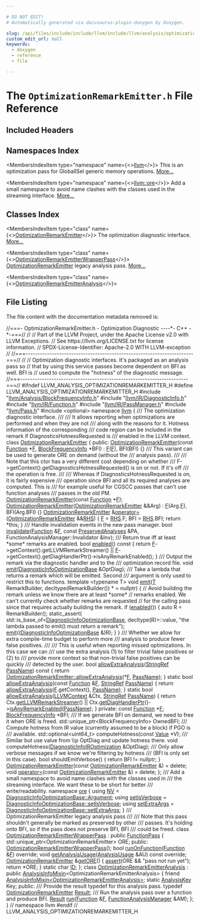 ```yaml
---

# DO NOT EDIT!
# Automatically generated via docusaurus-plugin-doxygen by Doxygen.

slug: /api/files/include/include/llvm/include/llvm/analysis/optimizationremarkemitter-h
custom_edit_url: null
keywords:
  - doxygen
  - reference
  - file

---
```





# The `OptimizationRemarkEmitter.h` File Reference

<DoxygenPage pluginConfig={pluginConfig}>



## Included Headers

<IncludesList>
<IncludesListItem
  filePath="llvm/Analysis/BlockFrequencyInfo.h"
  permalink="/docs/api/files/include/include/llvm/include/llvm/analysis/blockfrequencyinfo-h"
  isLocal="true" />
<IncludesListItem
  filePath="llvm/IR/DiagnosticInfo.h"
  permalink="/docs/api/files/include/include/llvm/include/llvm/ir/diagnosticinfo-h"
  isLocal="true" />
<IncludesListItem
  filePath="llvm/IR/Function.h"
  permalink="/docs/api/files/include/include/llvm/include/llvm/ir/function-h"
  isLocal="true" />
<IncludesListItem
  filePath="llvm/IR/PassManager.h"
  permalink="/docs/api/files/include/include/llvm/include/llvm/ir/passmanager-h"
  isLocal="true" />
<IncludesListItem
  filePath="llvm/Pass.h"
  permalink="/docs/api/files/include/include/llvm/pass-h"
  isLocal="true" />
<IncludesListItem
  filePath="optional"
  permalink=""
  isLocal="false" />
</IncludesList>

## Namespaces Index

<MembersIndex>

<MembersIndexItem
  type="namespace"
  name={<><a href="/docs/api/namespaces/llvm">llvm</a></>}>
This is an optimization pass for GlobalISel generic memory operations. <a href="/docs/api/namespaces/llvm/#details">More...</a>
</MembersIndexItem>

<MembersIndexItem
  type="namespace"
  name={<><a href="/docs/api/namespaces/llvm/ore">llvm::ore</a></>}>
Add a small namespace to avoid name clashes with the classes used in the streaming interface. <a href="/docs/api/namespaces/llvm/ore/#details">More...</a>
</MembersIndexItem>

</MembersIndex>

## Classes Index

<MembersIndex>

<MembersIndexItem
  type="class"
  name={<><a href="/docs/api/classes/llvm/optimizationremarkemitter">OptimizationRemarkEmitter</a></>}>
The optimization diagnostic interface. <a href="/docs/api/classes/llvm/optimizationremarkemitter/#details">More...</a>
</MembersIndexItem>

<MembersIndexItem
  type="class"
  name={<><a href="/docs/api/classes/llvm/optimizationremarkemitterwrapperpass">OptimizationRemarkEmitterWrapperPass</a></>}>
<a href="/docs/api/classes/llvm/optimizationremarkemitter">OptimizationRemarkEmitter</a> legacy analysis pass. <a href="/docs/api/classes/llvm/optimizationremarkemitterwrapperpass/#details">More...</a>
</MembersIndexItem>

<MembersIndexItem
  type="class"
  name={<><a href="/docs/api/classes/llvm/optimizationremarkemitteranalysis">OptimizationRemarkEmitterAnalysis</a></>}>
</MembersIndexItem>

</MembersIndex>


## File Listing

The file content with the documentation metadata removed is:

<ProgramListing>

<Link id="l00001" /><CodeLine lineNumber="1"><Highlight kind="comment">//===- OptimizationRemarkEmitter.h - Optimization Diagnostic ----&#42;- C++ -&#42;-===//</Highlight><Highlight kind="normal"></Highlight></CodeLine>
<Link id="l00002" /><CodeLine lineNumber="2"><Highlight kind="normal"></Highlight><Highlight kind="comment">//</Highlight><Highlight kind="normal"></Highlight></CodeLine>
<Link id="l00003" /><CodeLine lineNumber="3"><Highlight kind="normal"></Highlight><Highlight kind="comment">// Part of the LLVM Project, under the Apache License v2.0 with LLVM Exceptions.</Highlight><Highlight kind="normal"></Highlight></CodeLine>
<Link id="l00004" /><CodeLine lineNumber="4"><Highlight kind="normal"></Highlight><Highlight kind="comment">// See https://llvm.org/LICENSE.txt for license information.</Highlight><Highlight kind="normal"></Highlight></CodeLine>
<Link id="l00005" /><CodeLine lineNumber="5"><Highlight kind="normal"></Highlight><Highlight kind="comment">// SPDX-License-Identifier: Apache-2.0 WITH LLVM-exception</Highlight><Highlight kind="normal"></Highlight></CodeLine>
<Link id="l00006" /><CodeLine lineNumber="6"><Highlight kind="normal"></Highlight><Highlight kind="comment">//</Highlight><Highlight kind="normal"></Highlight></CodeLine>
<Link id="l00007" /><CodeLine lineNumber="7"><Highlight kind="normal"></Highlight><Highlight kind="comment">//===----------------------------------------------------------------------===//</Highlight><Highlight kind="normal"></Highlight></CodeLine>
<Link id="l00008" /><CodeLine lineNumber="8"><Highlight kind="normal"></Highlight><Highlight kind="comment">//</Highlight><Highlight kind="normal"></Highlight></CodeLine>
<Link id="l00009" /><CodeLine lineNumber="9"><Highlight kind="normal"></Highlight><Highlight kind="comment">// Optimization diagnostic interfaces.  It&#39;s packaged as an analysis pass so</Highlight><Highlight kind="normal"></Highlight></CodeLine>
<Link id="l00010" /><CodeLine lineNumber="10"><Highlight kind="normal"></Highlight><Highlight kind="comment">// that by using this service passes become dependent on BFI as well.  BFI is</Highlight><Highlight kind="normal"></Highlight></CodeLine>
<Link id="l00011" /><CodeLine lineNumber="11"><Highlight kind="normal"></Highlight><Highlight kind="comment">// used to compute the &quot;hotness&quot; of the diagnostic message.</Highlight><Highlight kind="normal"></Highlight></CodeLine>
<Link id="l00012" /><CodeLine lineNumber="12"><Highlight kind="normal"></Highlight><Highlight kind="comment">//===----------------------------------------------------------------------===//</Highlight><Highlight kind="normal"></Highlight></CodeLine>
<Link id="l00013" /><CodeLine lineNumber="13"><Highlight kind="normal"></Highlight></CodeLine>
<Link id="l00014" /><CodeLine lineNumber="14"><Highlight kind="normal"></Highlight><Highlight kind="preprocessor">#ifndef LLVM&#95;ANALYSIS&#95;OPTIMIZATIONREMARKEMITTER&#95;H</Highlight><Highlight kind="normal"></Highlight></CodeLine>
<Link id="l00015" /><CodeLine lineNumber="15"><Highlight kind="normal"></Highlight><Highlight kind="preprocessor">#define LLVM&#95;ANALYSIS&#95;OPTIMIZATIONREMARKEMITTER&#95;H</Highlight><Highlight kind="normal"></Highlight></CodeLine>
<Link id="l00016" /><CodeLine lineNumber="16"><Highlight kind="normal"></Highlight></CodeLine>
<Link id="l00017" /><CodeLine lineNumber="17"><Highlight kind="normal"></Highlight><Highlight kind="preprocessor">#include &quot;<a href="/docs/api/files/include/include/llvm/include/llvm/analysis/blockfrequencyinfo-h">llvm/Analysis/BlockFrequencyInfo.h</a>&quot;</Highlight><Highlight kind="normal"></Highlight></CodeLine>
<Link id="l00018" /><CodeLine lineNumber="18"><Highlight kind="normal"></Highlight><Highlight kind="preprocessor">#include &quot;<a href="/docs/api/files/include/include/llvm/include/llvm/ir/diagnosticinfo-h">llvm/IR/DiagnosticInfo.h</a>&quot;</Highlight><Highlight kind="normal"></Highlight></CodeLine>
<Link id="l00019" /><CodeLine lineNumber="19"><Highlight kind="normal"></Highlight><Highlight kind="preprocessor">#include &quot;<a href="/docs/api/files/include/include/llvm/include/llvm/ir/function-h">llvm/IR/Function.h</a>&quot;</Highlight><Highlight kind="normal"></Highlight></CodeLine>
<Link id="l00020" /><CodeLine lineNumber="20"><Highlight kind="normal"></Highlight><Highlight kind="preprocessor">#include &quot;<a href="/docs/api/files/include/include/llvm/include/llvm/ir/passmanager-h">llvm/IR/PassManager.h</a>&quot;</Highlight><Highlight kind="normal"></Highlight></CodeLine>
<Link id="l00021" /><CodeLine lineNumber="21"><Highlight kind="normal"></Highlight><Highlight kind="preprocessor">#include &quot;<a href="/docs/api/files/include/include/llvm/pass-h">llvm/Pass.h</a>&quot;</Highlight><Highlight kind="normal"></Highlight></CodeLine>
<Link id="l00022" /><CodeLine lineNumber="22"><Highlight kind="normal"></Highlight><Highlight kind="preprocessor">#include &lt;optional&gt;</Highlight><Highlight kind="normal"></Highlight></CodeLine>
<Link id="l00023" /><CodeLine lineNumber="23"><Highlight kind="normal"></Highlight></CodeLine>
<Link id="l00024" /><CodeLine lineNumber="24"><Highlight kind="normal"></Highlight><Highlight kind="keyword">namespace </Highlight><Highlight kind="normal"><a href="/docs/api/namespaces/llvm">llvm</a> &#123;</Highlight></CodeLine>
<Link id="l00025" /><CodeLine lineNumber="25"><Highlight kind="normal"></Highlight><Highlight kind="comment"></Highlight></CodeLine>
<Link id="l00026" /><CodeLine lineNumber="26"><Highlight kind="comment">/// The optimization diagnostic interface.</Highlight></CodeLine>
<Link id="l00027" /><CodeLine lineNumber="27"><Highlight kind="comment">///</Highlight></CodeLine>
<Link id="l00028" /><CodeLine lineNumber="28"><Highlight kind="comment">/// It allows reporting when optimizations are performed and when they are not</Highlight></CodeLine>
<Link id="l00029" /><CodeLine lineNumber="29"><Highlight kind="comment">/// along with the reasons for it.  Hotness information of the corresponding</Highlight></CodeLine>
<Link id="l00030" /><CodeLine lineNumber="30"><Highlight kind="comment">/// code region can be included in the remark if DiagnosticsHotnessRequested is</Highlight></CodeLine>
<Link id="l00031" /><CodeLine lineNumber="31"><Highlight kind="comment">/// enabled in the LLVM context.</Highlight><Highlight kind="normal"></Highlight></CodeLine>
<Link id="l00032" /><CodeLine lineNumber="32" lineLink="/docs/api/classes/llvm/optimizationremarkemitter"><Highlight kind="normal"></Highlight><Highlight kind="keyword">class </Highlight><Highlight kind="normal"><a href="/docs/api/classes/llvm/optimizationremarkemitter/#a9a4e71371e852c7925451278d257c408">OptimizationRemarkEmitter</a> &#123;</Highlight></CodeLine>
<Link id="l00033" /><CodeLine lineNumber="33"><Highlight kind="normal"></Highlight><Highlight kind="keyword">public</Highlight><Highlight kind="normal">:</Highlight></CodeLine>
<Link id="l00034" /><CodeLine lineNumber="34" lineLink="/docs/api/classes/llvm/optimizationremarkemitter/#a9a4e71371e852c7925451278d257c408"><Highlight kind="normal">  <a href="/docs/api/classes/llvm/optimizationremarkemitter/#a9a4e71371e852c7925451278d257c408">OptimizationRemarkEmitter</a>(</Highlight><Highlight kind="keyword">const</Highlight><Highlight kind="normal"> <a href="/docs/api/classes/llvm/function">Function</a> &#42;<a href="/docs/api/files/lib/lib/support/md5-cpp/#a96d73bbd7af15cb1fc38c3f4a3bd82e9">F</a>, <a href="/docs/api/classes/llvm/blockfrequencyinfo">BlockFrequencyInfo</a> &#42;BFI)</Highlight></CodeLine>
<Link id="l00035" /><CodeLine lineNumber="35"><Highlight kind="normal">      : <a href="/docs/api/files/lib/lib/support/md5-cpp/#a96d73bbd7af15cb1fc38c3f4a3bd82e9">F</a>(<a href="/docs/api/files/lib/lib/support/md5-cpp/#a96d73bbd7af15cb1fc38c3f4a3bd82e9">F</a>), BFI(BFI) &#123;&#125;</Highlight></CodeLine>
<Link id="l00036" /><CodeLine lineNumber="36"><Highlight kind="normal"></Highlight><Highlight kind="comment"></Highlight></CodeLine>
<Link id="l00037" /><CodeLine lineNumber="37"><Highlight kind="comment">  /// This variant can be used to generate ORE on demand (without the</Highlight></CodeLine>
<Link id="l00038" /><CodeLine lineNumber="38"><Highlight kind="comment">  /// analysis pass).</Highlight></CodeLine>
<Link id="l00039" /><CodeLine lineNumber="39"><Highlight kind="comment">  ///</Highlight></CodeLine>
<Link id="l00040" /><CodeLine lineNumber="40"><Highlight kind="comment">  /// Note that this ctor has a very different cost depending on whether</Highlight></CodeLine>
<Link id="l00041" /><CodeLine lineNumber="41"><Highlight kind="comment">  /// F-&gt;getContext().getDiagnosticsHotnessRequested() is on or not.  If it&#39;s off</Highlight></CodeLine>
<Link id="l00042" /><CodeLine lineNumber="42"><Highlight kind="comment">  /// the operation is free.</Highlight></CodeLine>
<Link id="l00043" /><CodeLine lineNumber="43"><Highlight kind="comment">  ///</Highlight></CodeLine>
<Link id="l00044" /><CodeLine lineNumber="44"><Highlight kind="comment">  /// Whereas if DiagnosticsHotnessRequested is on, it is fairly expensive</Highlight></CodeLine>
<Link id="l00045" /><CodeLine lineNumber="45"><Highlight kind="comment">  /// operation since BFI and all its required analyses are computed.  This is</Highlight></CodeLine>
<Link id="l00046" /><CodeLine lineNumber="46"><Highlight kind="comment">  /// for example useful for CGSCC passes that can&#39;t use function analyses</Highlight></CodeLine>
<Link id="l00047" /><CodeLine lineNumber="47"><Highlight kind="comment">  /// passes in the old PM.</Highlight><Highlight kind="normal"></Highlight></CodeLine>
<Link id="l00048" /><CodeLine lineNumber="48"><Highlight kind="normal">  <a href="/docs/api/classes/llvm/optimizationremarkemitter/#a9a4e71371e852c7925451278d257c408">OptimizationRemarkEmitter</a>(</Highlight><Highlight kind="keyword">const</Highlight><Highlight kind="normal"> <a href="/docs/api/classes/llvm/function">Function</a> &#42;<a href="/docs/api/files/lib/lib/support/md5-cpp/#a96d73bbd7af15cb1fc38c3f4a3bd82e9">F</a>);</Highlight></CodeLine>
<Link id="l00049" /><CodeLine lineNumber="49"><Highlight kind="normal"></Highlight></CodeLine>
<Link id="l00050" /><CodeLine lineNumber="50" lineLink="/docs/api/classes/llvm/optimizationremarkemitter/#aee09ddf733b1708fa14df6b39369647b"><Highlight kind="normal">  <a href="/docs/api/classes/llvm/optimizationremarkemitter/#aee09ddf733b1708fa14df6b39369647b">OptimizationRemarkEmitter</a>(<a href="/docs/api/classes/llvm/optimizationremarkemitter/#a9a4e71371e852c7925451278d257c408">OptimizationRemarkEmitter</a> &amp;&amp;Arg)</Highlight></CodeLine>
<Link id="l00051" /><CodeLine lineNumber="51"><Highlight kind="normal">      : <a href="/docs/api/files/lib/lib/support/md5-cpp/#a96d73bbd7af15cb1fc38c3f4a3bd82e9">F</a>(Arg.<a href="/docs/api/files/lib/lib/support/md5-cpp/#a96d73bbd7af15cb1fc38c3f4a3bd82e9">F</a>), BFI(Arg.BFI) &#123;&#125;</Highlight></CodeLine>
<Link id="l00052" /><CodeLine lineNumber="52"><Highlight kind="normal"></Highlight></CodeLine>
<Link id="l00053" /><CodeLine lineNumber="53" lineLink="/docs/api/classes/llvm/optimizationremarkemitter/#ab45f4f184ef3863a7e639037dc6bf128"><Highlight kind="normal">  <a href="/docs/api/classes/llvm/optimizationremarkemitter/#a9a4e71371e852c7925451278d257c408">OptimizationRemarkEmitter</a> &amp;<a href="/docs/api/classes/llvm/optimizationremarkemitter/#ab45f4f184ef3863a7e639037dc6bf128">operator=</a>(<a href="/docs/api/classes/llvm/optimizationremarkemitter/#a9a4e71371e852c7925451278d257c408">OptimizationRemarkEmitter</a> &amp;&amp;<a href="/docs/api/files/lib/lib/target/lib/target/x86/x86partialreduction-cpp/#a87b8bfbbe9d8f7146d7f20a5fb42efd0">RHS</a>) &#123;</Highlight></CodeLine>
<Link id="l00054" /><CodeLine lineNumber="54"><Highlight kind="normal">    <a href="/docs/api/files/lib/lib/support/md5-cpp/#a96d73bbd7af15cb1fc38c3f4a3bd82e9">F</a> = <a href="/docs/api/files/lib/lib/target/lib/target/x86/x86partialreduction-cpp/#a87b8bfbbe9d8f7146d7f20a5fb42efd0">RHS</a>.F;</Highlight></CodeLine>
<Link id="l00055" /><CodeLine lineNumber="55"><Highlight kind="normal">    BFI = <a href="/docs/api/files/lib/lib/target/lib/target/x86/x86partialreduction-cpp/#a87b8bfbbe9d8f7146d7f20a5fb42efd0">RHS</a>.BFI;</Highlight></CodeLine>
<Link id="l00056" /><CodeLine lineNumber="56"><Highlight kind="normal">    </Highlight><Highlight kind="keywordflow">return</Highlight><Highlight kind="normal"> &#42;</Highlight><Highlight kind="keyword">this</Highlight><Highlight kind="normal">;</Highlight></CodeLine>
<Link id="l00057" /><CodeLine lineNumber="57"><Highlight kind="normal">  &#125;</Highlight></CodeLine>
<Link id="l00058" /><CodeLine lineNumber="58"><Highlight kind="normal"></Highlight><Highlight kind="comment"></Highlight></CodeLine>
<Link id="l00059" /><CodeLine lineNumber="59"><Highlight kind="comment">  /// Handle invalidation events in the new pass manager.</Highlight><Highlight kind="normal"></Highlight></CodeLine>
<Link id="l00060" /><CodeLine lineNumber="60"><Highlight kind="normal">  </Highlight><Highlight kind="keywordtype">bool</Highlight><Highlight kind="normal"> <a href="/docs/api/classes/llvm/optimizationremarkemitter/#a18f7d23f2e90a7ab59eda27fb77ec7d8">invalidate</a>(<a href="/docs/api/classes/llvm/function">Function</a> &amp;<a href="/docs/api/files/lib/lib/support/md5-cpp/#a96d73bbd7af15cb1fc38c3f4a3bd82e9">F</a>, </Highlight><Highlight kind="keyword">const</Highlight><Highlight kind="normal"> <a href="/docs/api/classes/llvm/preservedanalyses">PreservedAnalyses</a> &amp;PA,</Highlight></CodeLine>
<Link id="l00061" /><CodeLine lineNumber="61"><Highlight kind="normal">                  FunctionAnalysisManager::Invalidator &amp;Inv);</Highlight></CodeLine>
<Link id="l00062" /><CodeLine lineNumber="62"><Highlight kind="normal"></Highlight><Highlight kind="comment"></Highlight></CodeLine>
<Link id="l00063" /><CodeLine lineNumber="63"><Highlight kind="comment">  /// Return true iff at least &#42;some&#42; remarks are enabled.</Highlight><Highlight kind="normal"></Highlight></CodeLine>
<Link id="l00064" /><CodeLine lineNumber="64" lineLink="/docs/api/classes/llvm/optimizationremarkemitter/#a3bce56db93bffc6af600a967c61c5d3e"><Highlight kind="normal">  </Highlight><Highlight kind="keywordtype">bool</Highlight><Highlight kind="normal"> <a href="/docs/api/classes/llvm/optimizationremarkemitter/#a3bce56db93bffc6af600a967c61c5d3e">enabled</a>()</Highlight><Highlight kind="keyword"> const </Highlight><Highlight kind="normal">&#123;</Highlight></CodeLine>
<Link id="l00065" /><CodeLine lineNumber="65"><Highlight kind="normal">    </Highlight><Highlight kind="keywordflow">return</Highlight><Highlight kind="normal"> <a href="/docs/api/files/lib/lib/support/md5-cpp/#a96d73bbd7af15cb1fc38c3f4a3bd82e9">F</a>-&gt;getContext().getLLVMRemarkStreamer() ||</Highlight></CodeLine>
<Link id="l00066" /><CodeLine lineNumber="66"><Highlight kind="normal">           <a href="/docs/api/files/lib/lib/support/md5-cpp/#a96d73bbd7af15cb1fc38c3f4a3bd82e9">F</a>-&gt;getContext().getDiagHandlerPtr()-&gt;isAnyRemarkEnabled();</Highlight></CodeLine>
<Link id="l00067" /><CodeLine lineNumber="67"><Highlight kind="normal">  &#125;</Highlight></CodeLine>
<Link id="l00068" /><CodeLine lineNumber="68"><Highlight kind="normal"></Highlight><Highlight kind="comment"></Highlight></CodeLine>
<Link id="l00069" /><CodeLine lineNumber="69"><Highlight kind="comment">  /// Output the remark via the diagnostic handler and to the</Highlight></CodeLine>
<Link id="l00070" /><CodeLine lineNumber="70"><Highlight kind="comment">  /// optimization record file.</Highlight><Highlight kind="normal"></Highlight></CodeLine>
<Link id="l00071" /><CodeLine lineNumber="71"><Highlight kind="normal">  </Highlight><Highlight kind="keywordtype">void</Highlight><Highlight kind="normal"> <a href="/docs/api/classes/llvm/optimizationremarkemitter/#aae6a98aea85aa3af87357cc5448db499">emit</a>(<a href="/docs/api/classes/llvm/diagnosticinfooptimizationbase">DiagnosticInfoOptimizationBase</a> &amp;OptDiag);</Highlight></CodeLine>
<Link id="l00072" /><CodeLine lineNumber="72"><Highlight kind="normal"></Highlight><Highlight kind="comment"></Highlight></CodeLine>
<Link id="l00073" /><CodeLine lineNumber="73"><Highlight kind="comment">  /// Take a lambda that returns a remark which will be emitted.  Second</Highlight></CodeLine>
<Link id="l00074" /><CodeLine lineNumber="74"><Highlight kind="comment">  /// argument is only used to restrict this to functions.</Highlight><Highlight kind="normal"></Highlight></CodeLine>
<Link id="l00075" /><CodeLine lineNumber="75"><Highlight kind="normal">  </Highlight><Highlight kind="keyword">template</Highlight><Highlight kind="normal"> &lt;</Highlight><Highlight kind="keyword">typename</Highlight><Highlight kind="normal"> T&gt;</Highlight></CodeLine>
<Link id="l00076" /><CodeLine lineNumber="76" lineLink="/docs/api/classes/llvm/optimizationremarkemitter/#ae8f91b309992d6d1c1b43bf7d888c811"><Highlight kind="normal">  </Highlight><Highlight kind="keywordtype">void</Highlight><Highlight kind="normal"> <a href="/docs/api/classes/llvm/optimizationremarkemitter/#ae8f91b309992d6d1c1b43bf7d888c811">emit</a>(<a href="/docs/api/files/lib/lib/target/lib/target/mips/mips16isellowering-cpp/#a0acb682b8260ab1c60b918599864e2e5">T</a> RemarkBuilder, </Highlight><Highlight kind="keyword">decltype</Highlight><Highlight kind="normal">(RemarkBuilder()) &#42; = </Highlight><Highlight kind="keyword">nullptr</Highlight><Highlight kind="normal">) &#123;</Highlight></CodeLine>
<Link id="l00077" /><CodeLine lineNumber="77"><Highlight kind="normal">    </Highlight><Highlight kind="comment">// Avoid building the remark unless we know there are at least &#42;some&#42;</Highlight><Highlight kind="normal"></Highlight></CodeLine>
<Link id="l00078" /><CodeLine lineNumber="78"><Highlight kind="normal">    </Highlight><Highlight kind="comment">// remarks enabled. We can&#39;t currently check whether remarks are requested</Highlight><Highlight kind="normal"></Highlight></CodeLine>
<Link id="l00079" /><CodeLine lineNumber="79"><Highlight kind="normal">    </Highlight><Highlight kind="comment">// for the calling pass since that requires actually building the remark.</Highlight><Highlight kind="normal"></Highlight></CodeLine>
<Link id="l00080" /><CodeLine lineNumber="80"><Highlight kind="normal"></Highlight></CodeLine>
<Link id="l00081" /><CodeLine lineNumber="81"><Highlight kind="normal">    </Highlight><Highlight kind="keywordflow">if</Highlight><Highlight kind="normal"> (<a href="/docs/api/classes/llvm/optimizationremarkemitter/#a3bce56db93bffc6af600a967c61c5d3e">enabled</a>()) &#123;</Highlight></CodeLine>
<Link id="l00082" /><CodeLine lineNumber="82"><Highlight kind="normal">      </Highlight><Highlight kind="keyword">auto</Highlight><Highlight kind="normal"> R = RemarkBuilder();</Highlight></CodeLine>
<Link id="l00083" /><CodeLine lineNumber="83"><Highlight kind="normal">      </Highlight><Highlight kind="keyword">static&#95;assert</Highlight><Highlight kind="normal">(</Highlight></CodeLine>
<Link id="l00084" /><CodeLine lineNumber="84"><Highlight kind="normal">          std::is&#95;base&#95;of&lt;<a href="/docs/api/classes/llvm/diagnosticinfooptimizationbase">DiagnosticInfoOptimizationBase</a>, </Highlight><Highlight kind="keyword">decltype</Highlight><Highlight kind="normal">(R)&gt;::value,</Highlight></CodeLine>
<Link id="l00085" /><CodeLine lineNumber="85"><Highlight kind="normal">          </Highlight><Highlight kind="stringliteral">&quot;the lambda passed to emit() must return a remark&quot;</Highlight><Highlight kind="normal">);</Highlight></CodeLine>
<Link id="l00086" /><CodeLine lineNumber="86"><Highlight kind="normal">      <a href="/docs/api/classes/llvm/optimizationremarkemitter/#aae6a98aea85aa3af87357cc5448db499">emit</a>((<a href="/docs/api/classes/llvm/diagnosticinfooptimizationbase">DiagnosticInfoOptimizationBase</a> &amp;)R);</Highlight></CodeLine>
<Link id="l00087" /><CodeLine lineNumber="87"><Highlight kind="normal">    &#125;</Highlight></CodeLine>
<Link id="l00088" /><CodeLine lineNumber="88"><Highlight kind="normal">  &#125;</Highlight></CodeLine>
<Link id="l00089" /><CodeLine lineNumber="89"><Highlight kind="normal"></Highlight><Highlight kind="comment"></Highlight></CodeLine>
<Link id="l00090" /><CodeLine lineNumber="90"><Highlight kind="comment">  /// Whether we allow for extra compile-time budget to perform more</Highlight></CodeLine>
<Link id="l00091" /><CodeLine lineNumber="91"><Highlight kind="comment">  /// analysis to produce fewer false positives.</Highlight></CodeLine>
<Link id="l00092" /><CodeLine lineNumber="92"><Highlight kind="comment">  ///</Highlight></CodeLine>
<Link id="l00093" /><CodeLine lineNumber="93"><Highlight kind="comment">  /// This is useful when reporting missed optimizations.  In this case we can</Highlight></CodeLine>
<Link id="l00094" /><CodeLine lineNumber="94"><Highlight kind="comment">  /// use the extra analysis (1) to filter trivial false positives or (2) to</Highlight></CodeLine>
<Link id="l00095" /><CodeLine lineNumber="95"><Highlight kind="comment">  /// provide more context so that non-trivial false positives can be quickly</Highlight></CodeLine>
<Link id="l00096" /><CodeLine lineNumber="96"><Highlight kind="comment">  /// detected by the user.</Highlight><Highlight kind="normal"></Highlight></CodeLine>
<Link id="l00097" /><CodeLine lineNumber="97" lineLink="/docs/api/classes/llvm/optimizationremarkemitter/#a74b26949a0dd7a5fab2ba1b0da204e50"><Highlight kind="normal">  </Highlight><Highlight kind="keywordtype">bool</Highlight><Highlight kind="normal"> <a href="/docs/api/classes/llvm/optimizationremarkemitter/#a74b26949a0dd7a5fab2ba1b0da204e50">allowExtraAnalysis</a>(<a href="/docs/api/classes/llvm/stringref">StringRef</a> <a href="/docs/api/files/lib/lib/target/lib/target/x86/x86loweramxintrinsics-cpp/#adb9257105a403ef9d0773b87693f7779">PassName</a>)</Highlight><Highlight kind="keyword"> const </Highlight><Highlight kind="normal">&#123;</Highlight></CodeLine>
<Link id="l00098" /><CodeLine lineNumber="98"><Highlight kind="normal">    </Highlight><Highlight kind="keywordflow">return</Highlight><Highlight kind="normal"> <a href="/docs/api/classes/llvm/optimizationremarkemitter/#a74b26949a0dd7a5fab2ba1b0da204e50">OptimizationRemarkEmitter::allowExtraAnalysis</a>(&#42;<a href="/docs/api/files/lib/lib/support/md5-cpp/#a96d73bbd7af15cb1fc38c3f4a3bd82e9">F</a>, <a href="/docs/api/files/lib/lib/target/lib/target/x86/x86loweramxintrinsics-cpp/#adb9257105a403ef9d0773b87693f7779">PassName</a>);</Highlight></CodeLine>
<Link id="l00099" /><CodeLine lineNumber="99"><Highlight kind="normal">  &#125;</Highlight></CodeLine>
<Link id="l00100" /><CodeLine lineNumber="100" lineLink="/docs/api/classes/llvm/optimizationremarkemitter/#a19c3c3d0ac78d71ea5d4c759c8c8db9d"><Highlight kind="normal">  </Highlight><Highlight kind="keyword">static</Highlight><Highlight kind="normal"> </Highlight><Highlight kind="keywordtype">bool</Highlight><Highlight kind="normal"> <a href="/docs/api/classes/llvm/optimizationremarkemitter/#a19c3c3d0ac78d71ea5d4c759c8c8db9d">allowExtraAnalysis</a>(</Highlight><Highlight kind="keyword">const</Highlight><Highlight kind="normal"> <a href="/docs/api/classes/llvm/function">Function</a> &amp;<a href="/docs/api/files/lib/lib/support/md5-cpp/#a96d73bbd7af15cb1fc38c3f4a3bd82e9">F</a>, <a href="/docs/api/classes/llvm/stringref">StringRef</a> <a href="/docs/api/files/lib/lib/target/lib/target/x86/x86loweramxintrinsics-cpp/#adb9257105a403ef9d0773b87693f7779">PassName</a>) &#123;</Highlight></CodeLine>
<Link id="l00101" /><CodeLine lineNumber="101"><Highlight kind="normal">    </Highlight><Highlight kind="keywordflow">return</Highlight><Highlight kind="normal"> <a href="/docs/api/classes/llvm/optimizationremarkemitter/#a74b26949a0dd7a5fab2ba1b0da204e50">allowExtraAnalysis</a>(<a href="/docs/api/files/lib/lib/support/md5-cpp/#a96d73bbd7af15cb1fc38c3f4a3bd82e9">F</a>.getContext(), <a href="/docs/api/files/lib/lib/target/lib/target/x86/x86loweramxintrinsics-cpp/#adb9257105a403ef9d0773b87693f7779">PassName</a>);</Highlight></CodeLine>
<Link id="l00102" /><CodeLine lineNumber="102"><Highlight kind="normal">  &#125;</Highlight></CodeLine>
<Link id="l00103" /><CodeLine lineNumber="103" lineLink="/docs/api/classes/llvm/optimizationremarkemitter/#af6dacb86673ab0eec1cbbcdc1a031c77"><Highlight kind="normal">  </Highlight><Highlight kind="keyword">static</Highlight><Highlight kind="normal"> </Highlight><Highlight kind="keywordtype">bool</Highlight><Highlight kind="normal"> <a href="/docs/api/classes/llvm/optimizationremarkemitter/#af6dacb86673ab0eec1cbbcdc1a031c77">allowExtraAnalysis</a>(<a href="/docs/api/classes/llvm/llvmcontext">LLVMContext</a> &amp;Ctx, <a href="/docs/api/classes/llvm/stringref">StringRef</a> <a href="/docs/api/files/lib/lib/target/lib/target/x86/x86loweramxintrinsics-cpp/#adb9257105a403ef9d0773b87693f7779">PassName</a>) &#123;</Highlight></CodeLine>
<Link id="l00104" /><CodeLine lineNumber="104"><Highlight kind="normal">    </Highlight><Highlight kind="keywordflow">return</Highlight><Highlight kind="normal"> Ctx.<a href="/docs/api/classes/llvm/llvmcontext/#af6fb1ca09e123b005bc539d4ebaaadaf">getLLVMRemarkStreamer</a>() ||</Highlight></CodeLine>
<Link id="l00105" /><CodeLine lineNumber="105"><Highlight kind="normal">           Ctx.<a href="/docs/api/classes/llvm/llvmcontext/#ae41647cc74ff350acbad9b809ec7da0b">getDiagHandlerPtr</a>()-&gt;<a href="/docs/api/structs/llvm/diagnostichandler/#ab057d53fef7c0851c7313dc26b2aa4eb">isAnyRemarkEnabled</a>(<a href="/docs/api/files/lib/lib/target/lib/target/x86/x86loweramxintrinsics-cpp/#adb9257105a403ef9d0773b87693f7779">PassName</a>);</Highlight></CodeLine>
<Link id="l00106" /><CodeLine lineNumber="106"><Highlight kind="normal">  &#125;</Highlight></CodeLine>
<Link id="l00107" /><CodeLine lineNumber="107"><Highlight kind="normal"></Highlight></CodeLine>
<Link id="l00108" /><CodeLine lineNumber="108"><Highlight kind="normal"></Highlight><Highlight kind="keyword">private</Highlight><Highlight kind="normal">:</Highlight></CodeLine>
<Link id="l00109" /><CodeLine lineNumber="109"><Highlight kind="normal">  </Highlight><Highlight kind="keyword">const</Highlight><Highlight kind="normal"> <a href="/docs/api/classes/llvm/function">Function</a> &#42;<a href="/docs/api/files/lib/lib/support/md5-cpp/#a96d73bbd7af15cb1fc38c3f4a3bd82e9">F</a>;</Highlight></CodeLine>
<Link id="l00110" /><CodeLine lineNumber="110"><Highlight kind="normal"></Highlight></CodeLine>
<Link id="l00111" /><CodeLine lineNumber="111"><Highlight kind="normal">  <a href="/docs/api/classes/llvm/blockfrequencyinfo">BlockFrequencyInfo</a> &#42;BFI;</Highlight></CodeLine>
<Link id="l00112" /><CodeLine lineNumber="112"><Highlight kind="normal"></Highlight><Highlight kind="comment"></Highlight></CodeLine>
<Link id="l00113" /><CodeLine lineNumber="113"><Highlight kind="comment">  /// If we generate BFI on demand, we need to free it when ORE is freed.</Highlight><Highlight kind="normal"></Highlight></CodeLine>
<Link id="l00114" /><CodeLine lineNumber="114"><Highlight kind="normal">  std::unique&#95;ptr&lt;BlockFrequencyInfo&gt; OwnedBFI;</Highlight></CodeLine>
<Link id="l00115" /><CodeLine lineNumber="115"><Highlight kind="normal"></Highlight><Highlight kind="comment"></Highlight></CodeLine>
<Link id="l00116" /><CodeLine lineNumber="116"><Highlight kind="comment">  /// Compute hotness from IR value (currently assumed to be a block) if PGO is</Highlight></CodeLine>
<Link id="l00117" /><CodeLine lineNumber="117"><Highlight kind="comment">  /// available.</Highlight><Highlight kind="normal"></Highlight></CodeLine>
<Link id="l00118" /><CodeLine lineNumber="118"><Highlight kind="normal">  std::optional&lt;uint64&#95;t&gt; computeHotness(</Highlight><Highlight kind="keyword">const</Highlight><Highlight kind="normal"> <a href="/docs/api/classes/llvm/value">Value</a> &#42;V);</Highlight></CodeLine>
<Link id="l00119" /><CodeLine lineNumber="119"><Highlight kind="normal"></Highlight><Highlight kind="comment"></Highlight></CodeLine>
<Link id="l00120" /><CodeLine lineNumber="120"><Highlight kind="comment">  /// Similar but use value from \\p OptDiag and update hotness there.</Highlight><Highlight kind="normal"></Highlight></CodeLine>
<Link id="l00121" /><CodeLine lineNumber="121"><Highlight kind="normal">  </Highlight><Highlight kind="keywordtype">void</Highlight><Highlight kind="normal"> computeHotness(<a href="/docs/api/classes/llvm/diagnosticinfoiroptimization">DiagnosticInfoIROptimization</a> &amp;OptDiag);</Highlight></CodeLine>
<Link id="l00122" /><CodeLine lineNumber="122"><Highlight kind="normal"></Highlight><Highlight kind="comment"></Highlight></CodeLine>
<Link id="l00123" /><CodeLine lineNumber="123"><Highlight kind="comment">  /// Only allow verbose messages if we know we&#39;re filtering by hotness</Highlight></CodeLine>
<Link id="l00124" /><CodeLine lineNumber="124"><Highlight kind="comment">  /// (BFI is only set in this case).</Highlight><Highlight kind="normal"></Highlight></CodeLine>
<Link id="l00125" /><CodeLine lineNumber="125"><Highlight kind="normal">  </Highlight><Highlight kind="keywordtype">bool</Highlight><Highlight kind="normal"> shouldEmitVerbose() &#123; </Highlight><Highlight kind="keywordflow">return</Highlight><Highlight kind="normal"> BFI != </Highlight><Highlight kind="keyword">nullptr</Highlight><Highlight kind="normal">; &#125;</Highlight></CodeLine>
<Link id="l00126" /><CodeLine lineNumber="126"><Highlight kind="normal"></Highlight></CodeLine>
<Link id="l00127" /><CodeLine lineNumber="127"><Highlight kind="normal">  <a href="/docs/api/classes/llvm/optimizationremarkemitter/#a9a4e71371e852c7925451278d257c408">OptimizationRemarkEmitter</a>(</Highlight><Highlight kind="keyword">const</Highlight><Highlight kind="normal"> <a href="/docs/api/classes/llvm/optimizationremarkemitter/#a9a4e71371e852c7925451278d257c408">OptimizationRemarkEmitter</a> &amp;) = </Highlight><Highlight kind="keyword">delete</Highlight><Highlight kind="normal">;</Highlight></CodeLine>
<Link id="l00128" /><CodeLine lineNumber="128"><Highlight kind="normal">  </Highlight><Highlight kind="keywordtype">void</Highlight><Highlight kind="normal"> <a href="/docs/api/classes/llvm/optimizationremarkemitter/#ab45f4f184ef3863a7e639037dc6bf128">operator=</a>(</Highlight><Highlight kind="keyword">const</Highlight><Highlight kind="normal"> <a href="/docs/api/classes/llvm/optimizationremarkemitter/#a9a4e71371e852c7925451278d257c408">OptimizationRemarkEmitter</a> &amp;) = </Highlight><Highlight kind="keyword">delete</Highlight><Highlight kind="normal">;</Highlight></CodeLine>
<Link id="l00129" /><CodeLine lineNumber="129"><Highlight kind="normal">&#125;;</Highlight></CodeLine>
<Link id="l00130" /><CodeLine lineNumber="130"><Highlight kind="normal"></Highlight><Highlight kind="comment"></Highlight></CodeLine>
<Link id="l00131" /><CodeLine lineNumber="131"><Highlight kind="comment">/// Add a small namespace to avoid name clashes with the classes used in</Highlight></CodeLine>
<Link id="l00132" /><CodeLine lineNumber="132"><Highlight kind="comment">/// the streaming interface.  We want these to be short for better</Highlight></CodeLine>
<Link id="l00133" /><CodeLine lineNumber="133"><Highlight kind="comment">/// write/readability.</Highlight><Highlight kind="normal"></Highlight></CodeLine>
<Link id="l00134" /><CodeLine lineNumber="134" lineLink="/docs/api/namespaces/llvm/ore"><Highlight kind="normal"></Highlight><Highlight kind="keyword">namespace </Highlight><Highlight kind="normal"><a href="/docs/api/namespaces/llvm/ore">ore</a> &#123;</Highlight></CodeLine>
<Link id="l00135" /><CodeLine lineNumber="135" lineLink="/docs/api/namespaces/llvm/ore/#a5ca06dfbc998afac005414d8e9b7c234"><Highlight kind="normal"></Highlight><Highlight kind="keyword">using </Highlight><Highlight kind="normal"><a href="/docs/api/namespaces/llvm/ore/#a5ca06dfbc998afac005414d8e9b7c234">NV</a> = <a href="/docs/api/structs/llvm/diagnosticinfooptimizationbase/argument">DiagnosticInfoOptimizationBase::Argument</a>;</Highlight></CodeLine>
<Link id="l00136" /><CodeLine lineNumber="136" lineLink="/docs/api/namespaces/llvm/ore/#a72cb73bfe4871811e430a53bdf1234ed"><Highlight kind="normal"></Highlight><Highlight kind="keyword">using </Highlight><Highlight kind="normal"><a href="/docs/api/namespaces/llvm/ore/#a72cb73bfe4871811e430a53bdf1234ed">setIsVerbose</a> = <a href="/docs/api/structs/llvm/diagnosticinfooptimizationbase/setisverbose">DiagnosticInfoOptimizationBase::setIsVerbose</a>;</Highlight></CodeLine>
<Link id="l00137" /><CodeLine lineNumber="137" lineLink="/docs/api/namespaces/llvm/ore/#a9d0744ef97ceb024c603e0e5a1c3533e"><Highlight kind="normal"></Highlight><Highlight kind="keyword">using </Highlight><Highlight kind="normal"><a href="/docs/api/namespaces/llvm/ore/#a9d0744ef97ceb024c603e0e5a1c3533e">setExtraArgs</a> = <a href="/docs/api/structs/llvm/diagnosticinfooptimizationbase/setextraargs">DiagnosticInfoOptimizationBase::setExtraArgs</a>;</Highlight></CodeLine>
<Link id="l00138" /><CodeLine lineNumber="138"><Highlight kind="normal">&#125;</Highlight></CodeLine>
<Link id="l00139" /><CodeLine lineNumber="139"><Highlight kind="normal"></Highlight><Highlight kind="comment"></Highlight></CodeLine>
<Link id="l00140" /><CodeLine lineNumber="140"><Highlight kind="comment">/// OptimizationRemarkEmitter legacy analysis pass</Highlight></CodeLine>
<Link id="l00141" /><CodeLine lineNumber="141"><Highlight kind="comment">///</Highlight></CodeLine>
<Link id="l00142" /><CodeLine lineNumber="142"><Highlight kind="comment">/// Note that this pass shouldn&#39;t generally be marked as preserved by other</Highlight></CodeLine>
<Link id="l00143" /><CodeLine lineNumber="143"><Highlight kind="comment">/// passes.  It&#39;s holding onto BFI, so if the pass does not preserve BFI, BFI</Highlight></CodeLine>
<Link id="l00144" /><CodeLine lineNumber="144"><Highlight kind="comment">/// could be freed.</Highlight><Highlight kind="normal"></Highlight></CodeLine>
<Link id="l00145" /><CodeLine lineNumber="145" lineLink="/docs/api/classes/llvm/optimizationremarkemitterwrapperpass"><Highlight kind="normal"></Highlight><Highlight kind="keyword">class </Highlight><Highlight kind="normal"><a href="/docs/api/classes/llvm/optimizationremarkemitterwrapperpass/#a60c1f821770851c72aa81a4fe661c474">OptimizationRemarkEmitterWrapperPass</a> : </Highlight><Highlight kind="keyword">public</Highlight><Highlight kind="normal"> <a href="/docs/api/classes/llvm/functionpass/#a7691d83e3561f781cae4ce4a01bdfa93">FunctionPass</a> &#123;</Highlight></CodeLine>
<Link id="l00146" /><CodeLine lineNumber="146"><Highlight kind="normal">  std::unique&#95;ptr&lt;OptimizationRemarkEmitter&gt; ORE;</Highlight></CodeLine>
<Link id="l00147" /><CodeLine lineNumber="147"><Highlight kind="normal"></Highlight></CodeLine>
<Link id="l00148" /><CodeLine lineNumber="148"><Highlight kind="normal"></Highlight><Highlight kind="keyword">public</Highlight><Highlight kind="normal">:</Highlight></CodeLine>
<Link id="l00149" /><CodeLine lineNumber="149"><Highlight kind="normal">  <a href="/docs/api/classes/llvm/optimizationremarkemitterwrapperpass/#a60c1f821770851c72aa81a4fe661c474">OptimizationRemarkEmitterWrapperPass</a>();</Highlight></CodeLine>
<Link id="l00150" /><CodeLine lineNumber="150"><Highlight kind="normal"></Highlight></CodeLine>
<Link id="l00151" /><CodeLine lineNumber="151"><Highlight kind="normal">  </Highlight><Highlight kind="keywordtype">bool</Highlight><Highlight kind="normal"> <a href="/docs/api/classes/llvm/optimizationremarkemitterwrapperpass/#a645560c675406ac4567a4cb46bbe1824">runOnFunction</a>(<a href="/docs/api/classes/llvm/function">Function</a> &amp;<a href="/docs/api/files/lib/lib/support/md5-cpp/#a96d73bbd7af15cb1fc38c3f4a3bd82e9">F</a>) </Highlight><Highlight kind="keyword">override</Highlight><Highlight kind="normal">;</Highlight></CodeLine>
<Link id="l00152" /><CodeLine lineNumber="152"><Highlight kind="normal"></Highlight></CodeLine>
<Link id="l00153" /><CodeLine lineNumber="153"><Highlight kind="normal">  </Highlight><Highlight kind="keywordtype">void</Highlight><Highlight kind="normal"> <a href="/docs/api/classes/llvm/optimizationremarkemitterwrapperpass/#a44f11b80f077d6ebcac565cdef537011">getAnalysisUsage</a>(<a href="/docs/api/classes/llvm/analysisusage">AnalysisUsage</a> &amp;AU) </Highlight><Highlight kind="keyword">const override</Highlight><Highlight kind="normal">;</Highlight></CodeLine>
<Link id="l00154" /><CodeLine lineNumber="154"><Highlight kind="normal"></Highlight></CodeLine>
<Link id="l00155" /><CodeLine lineNumber="155" lineLink="/docs/api/classes/llvm/optimizationremarkemitterwrapperpass/#a77745ccb5c2b4e83540230bdbe60b842"><Highlight kind="normal">  <a href="/docs/api/classes/llvm/optimizationremarkemitter">OptimizationRemarkEmitter</a> &amp;<a href="/docs/api/classes/llvm/optimizationremarkemitterwrapperpass/#a77745ccb5c2b4e83540230bdbe60b842">getORE</a>() &#123;</Highlight></CodeLine>
<Link id="l00156" /><CodeLine lineNumber="156"><Highlight kind="normal">    <a href="/docs/api/files/lib/lib/target/lib/target/amdgpu/silowercontrolflow-cpp/#a4868c5d81c5ccc98c47aeab6244346a0">assert</a>(ORE &amp;&amp; </Highlight><Highlight kind="stringliteral">&quot;pass not run yet&quot;</Highlight><Highlight kind="normal">);</Highlight></CodeLine>
<Link id="l00157" /><CodeLine lineNumber="157"><Highlight kind="normal">    </Highlight><Highlight kind="keywordflow">return</Highlight><Highlight kind="normal"> &#42;ORE;</Highlight></CodeLine>
<Link id="l00158" /><CodeLine lineNumber="158"><Highlight kind="normal">  &#125;</Highlight></CodeLine>
<Link id="l00159" /><CodeLine lineNumber="159"><Highlight kind="normal"></Highlight></CodeLine>
<Link id="l00160" /><CodeLine lineNumber="160" lineLink="/docs/api/classes/llvm/optimizationremarkemitterwrapperpass/#acd43b7b28ac20eaf8f0226f2363fda77"><Highlight kind="normal">  </Highlight><Highlight kind="keyword">static</Highlight><Highlight kind="normal"> </Highlight><Highlight kind="keywordtype">char</Highlight><Highlight kind="normal"> <a href="/docs/api/classes/llvm/optimizationremarkemitterwrapperpass/#acd43b7b28ac20eaf8f0226f2363fda77">ID</a>;</Highlight></CodeLine>
<Link id="l00161" /><CodeLine lineNumber="161"><Highlight kind="normal">&#125;;</Highlight></CodeLine>
<Link id="l00162" /><CodeLine lineNumber="162"><Highlight kind="normal"></Highlight></CodeLine>
<Link id="l00163" /><CodeLine lineNumber="163" lineLink="/docs/api/classes/llvm/optimizationremarkemitteranalysis"><Highlight kind="normal"></Highlight><Highlight kind="keyword">class </Highlight><Highlight kind="normal"><a href="/docs/api/classes/llvm/optimizationremarkemitteranalysis">OptimizationRemarkEmitterAnalysis</a></Highlight></CodeLine>
<Link id="l00164" /><CodeLine lineNumber="164"><Highlight kind="normal">    : </Highlight><Highlight kind="keyword">public</Highlight><Highlight kind="normal"> <a href="/docs/api/structs/llvm/analysisinfomixin">AnalysisInfoMixin</a>&lt;OptimizationRemarkEmitterAnalysis&gt; &#123;</Highlight></CodeLine>
<Link id="l00165" /><CodeLine lineNumber="165"><Highlight kind="normal">  </Highlight><Highlight kind="keyword">friend</Highlight><Highlight kind="normal"> <a href="/docs/api/structs/llvm/analysisinfomixin">AnalysisInfoMixin&lt;OptimizationRemarkEmitterAnalysis&gt;</a>;</Highlight></CodeLine>
<Link id="l00166" /><CodeLine lineNumber="166"><Highlight kind="normal">  </Highlight><Highlight kind="keyword">static</Highlight><Highlight kind="normal"> <a href="/docs/api/structs/llvm/analysiskey">AnalysisKey</a> Key;</Highlight></CodeLine>
<Link id="l00167" /><CodeLine lineNumber="167"><Highlight kind="normal"></Highlight></CodeLine>
<Link id="l00168" /><CodeLine lineNumber="168"><Highlight kind="normal"></Highlight><Highlight kind="keyword">public</Highlight><Highlight kind="normal">:</Highlight><Highlight kind="comment"></Highlight></CodeLine>
<Link id="l00169" /><CodeLine lineNumber="169"><Highlight kind="comment">  /// Provide the result typedef for this analysis pass.</Highlight><Highlight kind="normal"></Highlight></CodeLine>
<Link id="l00170" /><CodeLine lineNumber="170" lineLink="/docs/api/classes/llvm/optimizationremarkemitteranalysis/#a3666cd32911533b646d6ab36fdf02f28"><Highlight kind="normal">  </Highlight><Highlight kind="keyword">typedef</Highlight><Highlight kind="normal"> <a href="/docs/api/classes/llvm/optimizationremarkemitter">OptimizationRemarkEmitter</a> <a href="/docs/api/classes/llvm/optimizationremarkemitteranalysis/#a3666cd32911533b646d6ab36fdf02f28">Result</a>;</Highlight></CodeLine>
<Link id="l00171" /><CodeLine lineNumber="171"><Highlight kind="normal"></Highlight><Highlight kind="comment"></Highlight></CodeLine>
<Link id="l00172" /><CodeLine lineNumber="172"><Highlight kind="comment">  /// Run the analysis pass over a function and produce BFI.</Highlight><Highlight kind="normal"></Highlight></CodeLine>
<Link id="l00173" /><CodeLine lineNumber="173"><Highlight kind="normal">  <a href="/docs/api/classes/llvm/optimizationremarkemitteranalysis/#a3666cd32911533b646d6ab36fdf02f28">Result</a> <a href="/docs/api/classes/llvm/optimizationremarkemitteranalysis/#a82def85e95d702c5c226841c3d8205b8">run</a>(<a href="/docs/api/classes/llvm/function">Function</a> &amp;<a href="/docs/api/files/lib/lib/support/md5-cpp/#a96d73bbd7af15cb1fc38c3f4a3bd82e9">F</a>, <a href="/docs/api/namespaces/llvm/#adce09a5a0de0e3177eb00e932734af2f">FunctionAnalysisManager</a> &amp;AM);</Highlight></CodeLine>
<Link id="l00174" /><CodeLine lineNumber="174"><Highlight kind="normal">&#125;;</Highlight></CodeLine>
<Link id="l00175" /><CodeLine lineNumber="175"><Highlight kind="normal">&#125; </Highlight><Highlight kind="comment">// namespace llvm</Highlight><Highlight kind="normal"></Highlight></CodeLine>
<Link id="l00176" /><CodeLine lineNumber="176"><Highlight kind="normal"></Highlight><Highlight kind="preprocessor">#endif </Highlight><Highlight kind="comment">// LLVM&#95;ANALYSIS&#95;OPTIMIZATIONREMARKEMITTER&#95;H</Highlight><Highlight kind="normal"></Highlight></CodeLine>

</ProgramListing>

</DoxygenPage>
